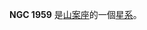 {{NGCInfoBox|NGCID=NGC 1959|發現者=約翰·弗里德里希·威廉·赫歇爾|發現日期=1834年12月-日|其他編號=ESO 56-SC120|曆元=J2000.0|赤經=5時25分36.7秒
|赤緯=-69°55'37"|星座=山案座|星體=星系|星等=12.2|表面亮度=|藍等=}}

'''NGC 1959''' 是[[山案座|山案座]]的一個[[星系|星系]]。

{{NGCReference|1959}}
{{Galaxy-stub}}